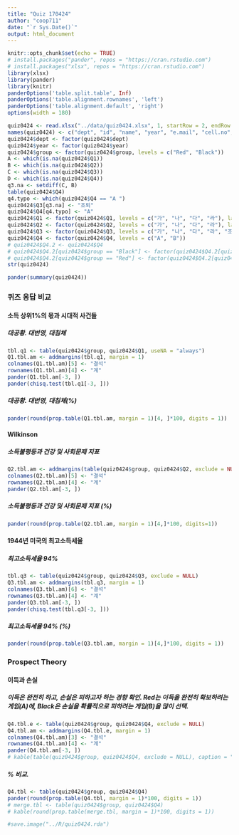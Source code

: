 ```yaml
---
title: "Quiz 170424"
author: "coop711"
date: "`r Sys.Date()`"
output: html_document
---
```


```r
knitr::opts_chunk$set(echo = TRUE)
# install.packages("pander", repos = "https://cran.rstudio.com")
# install.packages("xlsx", repos = "https://cran.rstudio.com")
library(xlsx)
library(pander)
library(knitr)
panderOptions('table.split.table', Inf)
panderOptions('table.alignment.rownames', 'left')
panderOptions('table.alignment.default', 'right')
options(width = 180)
```

```r
quiz0424 <- read.xlsx("../data/quiz0424.xlsx", 1, startRow = 2, endRow = 161, colIndex = c(3:7, 9:14), colClasses = c(rep("character", 11)), stringsAsFactors = FALSE)
names(quiz0424) <- c("dept", "id", "name", "year", "e.mail", "cell.no", "Q1", "Q2", "Q3", "Q4", "group")
quiz0424$dept <- factor(quiz0424$dept)
quiz0424$year <- factor(quiz0424$year)
quiz0424$group <- factor(quiz0424$group, levels = c("Red", "Black"))
A <- which(is.na(quiz0424$Q1))
B <- which(is.na(quiz0424$Q2))
C <- which(is.na(quiz0424$Q3))
D <- which(is.na(quiz0424$Q4))
q3.na <- setdiff(C, B)
table(quiz0424$Q4)
q4.typo <- which(quiz0424$Q4 == "A ")
quiz0424$Q3[q3.na] <- "조퇴"
quiz0424$Q4[q4.typo] <- "A"
quiz0424$Q1 <- factor(quiz0424$Q1, levels = c("가", "나", "다", "라"), labels = c("대공황, 대침체", "대침체, 대공황", "대번영, 대공황", "대공황, 대번영"))
quiz0424$Q2 <- factor(quiz0424$Q2, levels = c("가", "나", "다", "라"), labels = c("소득불평등, 양의상관", "소득, 양의 상관", "소득불평등, 인과관계", "소득, 인과관계"))
quiz0424$Q3 <- factor(quiz0424$Q3, levels = c("가", "나", "다", "라", "조퇴"), labels = c("7.0%", "35%", "70%", "94%", "조퇴"))
quiz0424$Q4 <- factor(quiz0424$Q4, levels = c("A", "B"))
# quiz0424$Q4.2 <- quiz0424$Q4
# quiz0424$Q4.2[quiz0424$group == "Black"] <- factor(quiz0424$Q4.2[quiz0424$group == "Black"], levels = c("A", "B"), labels = c("100%확률로 잃기", "90%확률로 잃기"))
# quiz0424$Q4.2[quiz0424$group == "Red"] <- factor(quiz0424$Q4.2[quiz0424$group == "Red"], levels = c("A", "B"), labels = c("100%확률로 따기", "90%확률로 따기"))
str(quiz0424)
```

```r
pander(summary(quiz0424))
```

### 퀴즈 응답 비교

#### 소득 상위1%의 몫과 시대적 사건들

##### 대공황. 대번영, 대침체

```r
tbl.q1 <- table(quiz0424$group, quiz0424$Q1, useNA = "always")
Q1.tbl.am <- addmargins(tbl.q1, margin = 1)
colnames(Q1.tbl.am)[5] <- "결석"
rownames(Q1.tbl.am)[4] <- "계"
pander(Q1.tbl.am[-3, ])
pander(chisq.test(tbl.q1[-3, ]))

```

##### 대공황. 대번영, 대침체(%)

```r
pander(round(prop.table(Q1.tbl.am, margin = 1)[4, ]*100, digits = 1))
```

#### Wilkinson

##### 소득불평등과 건강 및 사회문제 지표

```r
Q2.tbl.am <- addmargins(table(quiz0424$group, quiz0424$Q2, exclude = NULL), margin = 1)
colnames(Q2.tbl.am)[5] <- "결석"
rownames(Q2.tbl.am)[4] <- "계"
pander(Q2.tbl.am[-3, ])
```

##### 소득불평등과 건강 및 사회문제 지표 (%)

```r
pander(round(prop.table(Q2.tbl.am, margin = 1)[4,]*100, digits=1))
```

#### 1944년 미국의 최고소득세율

##### 최고소득세율 94%

```r
tbl.q3 <- table(quiz0424$group, quiz0424$Q3, exclude = NULL)
Q3.tbl.am <- addmargins(tbl.q3, margin = 1)
colnames(Q3.tbl.am)[6] <- "결석"
rownames(Q3.tbl.am)[4] <- "계"
pander(Q3.tbl.am[-3, ])
pander(chisq.test(tbl.q3[-3, ]))
```

##### 최고소득세율 94% (%)

```r
pander(round(prop.table(Q3.tbl.am, margin = 1)[4,]*100, digits = 1))
```

### Prospect Theory

#### 이득과 손실

##### 이득은 완전히 하고, 손실은 피하고자 하는 경향 확인. Red는 이득을 완전히 확보하려는 게임(A)에, Black은 손실을 확률적으로 피하려는 게임(B)을 많이 선택.

```r
Q4.tbl.e <- table(quiz0424$group, quiz0424$Q4, exclude = NULL)
Q4.tbl.am <- addmargins(Q4.tbl.e, margin = 1)
colnames(Q4.tbl.am)[3] <- "결석"
rownames(Q4.tbl.am)[4] <- "계"
pander(Q4.tbl.am[-3, ])
# kable(table(quiz0424$group, quiz0424$Q4, exclude = NULL), caption = "손실회피심리")
```

##### % 비교.  

```r
Q4.tbl <- table(quiz0424$group, quiz0424$Q4)
pander(round(prop.table(Q4.tbl, margin = 1)*100, digits = 1))
# merge.tbl <- table(quiz0424$group, quiz0424$Q4)
# kable(round(prop.table(merge.tbl, margin = 1)*100, digits = 1))
```

```r
#save.image("../R/quiz0424.rda")
```
